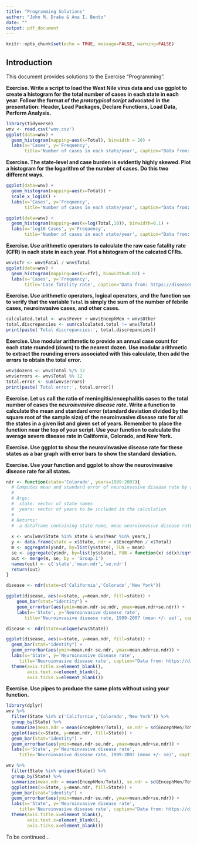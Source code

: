 ```yaml
---
title: "Programming Solutions"
author: "John M. Drake & Ana I. Bento"
date: ""
output: pdf_document
---
```


```r
knitr::opts_chunk$set(echo = TRUE, message=FALSE, warning=FALSE)
```

## Introduction

This document provides solutions to the Exercise "Programming".

**Exercise. Write a script to load the West Nile virus data and use ggplot to create a histogram for the total number of cases in each state in each year. Follow the format of the *prototypical script*  advocated in the presentation: Header, Load Packages, Declare Functions, Load Data, Perform Analysis.**

```r
library(tidyverse)
wnv <- read.csv('wnv.csv')
ggplot(data=wnv) + 
  geom_histogram(mapping=aes(x=Total), binwidth = 20) + 
  labs(x='Cases', y='Frequency',
       title='Number of cases in each state/year', caption="Data from: https://diseasemaps.usgs.gov/")
```

**Exercise. The state-level and case burden is evidently highly skewed. Plot a histogram for the logarithm of the number of cases. Do this two different ways.**

```r
ggplot(data=wnv) + 
  geom_histogram(mapping=aes(x=Total)) + 
  scale_x_log10() +
  labs(x='Cases', y='Frequency',
       title='Number of cases in each state/year', caption="Data from: https://diseasemaps.usgs.gov/")

ggplot(data=wnv) + 
  geom_histogram(mapping=aes(x=log(Total,10)), binwidth=0.1) + 
  labs(x='log10 Cases', y='Frequency',
       title='Number of cases in each state/year', caption="Data from: https://diseasemaps.usgs.gov/")
```


**Exercise. Use arithmetic operators to calculate the raw case fatality rate (CFR) in each state in each year. Plot a histogram of the calcated CFRs.**

```r
wnv$cfr <- wnv$Fatal / wnv$Total
ggplot(data=wnv) + 
  geom_histogram(mapping=aes(x=cfr), binwidth=0.02) + 
  labs(x='Cases', y='Frequency',
       title='Case fatality rate', caption="Data from: https://diseasemaps.usgs.gov/")
```

**Exercise. Use arithmetic operators, logical operators, and the function `sum` to verify that the variable `Total` is simply the sum of the number of febrile cases, neuroinvasive cases, and other cases.**

```r
calculated.total <- wnv$Fever + wnv$EncephMen + wnv$Other
total.discrepancies <- sum(calculated.total != wnv$Total)
print(paste('Total discrepancies:', total.discrepancies))
```

**Exercise. Use modular arithmetic to provide an annual case count for each state rounded (down) to the nearest dozen. Use modular arithmetic to extract the rounding errors associated with this calculate, then add the errors to obtain the total error.**

```r
wnv$dozens <- wnv$Total %/% 12
wnv$errors <- wnv$Total %% 12
total.error <- sum(wnv$errors)
print(paste('Total error:', total.error))
```

**Exercise. Let us call the ratio of meningitis/encephalitis cases to the total number of cases the *neuroinvasive disease rate*. Write a function to calculate the mean and standard error (standard deviation divided by the square root of the sample size) of the neuroinvasive disease rate for all the states in a given list and given set of years. Remember to place the function near the top of your script. Use your function to calculate the average severe disease rate in California, Colorado, and New York.**

**Exercise. Use ggplot to show the neurovinvasive disease rate for these states as a bar graph with error bars to show the standard deviation.**

**Exercise. Use your function and ggplot to show the neurovinvasive disease rate for all states.**

```r
ndr <- function(state='Colorado', years=1999:2007){
  # Computes mean and standard error of neuroinvasive disease rate by state
  #
  # Args:
  #  state: vector of state names 
  #  years: vector of years to be included in the calculation 
  # 
  # Returns:
  #  a dataframe containing state name, mean neuroinvasive disease rate, and se
  
  x <- wnv[wnv$State %in% state & wnv$Year %in% years,]
  y <- data.frame(state = x$State, ndr = x$EncephMen / x$Total)
  m <- aggregate(y$ndr, by=list(y$state), FUN = mean)
  se <- aggregate(y$ndr, by=list(y$state), FUN = function(x) sd(x)/sqrt(length(x)) )
  out <- merge(m, se, by = 'Group.1')
  names(out) <- c('state','mean.ndr','se.ndr')
  return(out)
}

disease <- ndr(state=c('California','Colorado','New York'))

ggplot(disease, aes(x=state, y=mean.ndr, fill=state)) + 
    geom_bar(stat="identity") +
    geom_errorbar(aes(ymin=mean.ndr-se.ndr, ymax=mean.ndr+se.ndr)) +
    labs(x='State', y='Neuroinvasive disease rate',
       title='Neuroinvasive disease rate, 1999-2007 (mean +/- se)', caption="Data from: https://diseasemaps.usgs.gov/")
```
```r
disease <- ndr(state=unique(wnv$State))

ggplot(disease, aes(x=state, y=mean.ndr, fill=state)) + 
  geom_bar(stat="identity") +
  geom_errorbar(aes(ymin=mean.ndr-se.ndr, ymax=mean.ndr+se.ndr)) +
  labs(x='State', y='Neuroinvasive disease rate',
     title='Neuroinvasive disease rate', caption="Data from: https://diseasemaps.usgs.gov/") +
  theme(axis.title.x=element_blank(),
        axis.text.x=element_blank(),
        axis.ticks.x=element_blank())
```

**Exercise. Use pipes to produce the same plots without using your function.**

```r
library(dplyr)
wnv %>%
  filter(State %in% c('California','Colorado','New York')) %>%
  group_by(State) %>%
  summarize(mean.ndr = mean(EncephMen/Total), se.ndr = sd(EncephMen/Total)/sqrt(length(EncephMen/Total))) %>%
  ggplot(aes(x=State, y=mean.ndr, fill=State)) + 
  geom_bar(stat="identity") +
  geom_errorbar(aes(ymin=mean.ndr-se.ndr, ymax=mean.ndr+se.ndr)) +
  labs(x='State', y='Neuroinvasive disease rate',
     title='Neuroinvasive disease rate, 1999-2007 (mean +/- se)', caption="Data from: https://diseasemaps.usgs.gov/")
```

```r
wnv %>%
  filter(State %in% unique(State)) %>%
  group_by(State) %>%
  summarize(mean.ndr = mean(EncephMen/Total), se.ndr = sd(EncephMen/Total)/sqrt(length(EncephMen/Total))) %>%
  ggplot(aes(x=State, y=mean.ndr, fill=State)) + 
  geom_bar(stat="identity") +
  geom_errorbar(aes(ymin=mean.ndr-se.ndr, ymax=mean.ndr+se.ndr)) +
  labs(x='State', y='Neuroinvasive disease rate',
     title='Neuroinvasive disease rate', caption="Data from: https://diseasemaps.usgs.gov/") +
  theme(axis.title.x=element_blank(),
        axis.text.x=element_blank(),
        axis.ticks.x=element_blank())
```


To be continued...